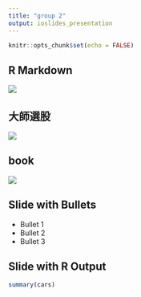 ```yaml
---
title: "group 2"
output: ioslides_presentation
---
```


```r
knitr::opts_chunk$set(echo = FALSE)
```

## R Markdown

![](https://seanlee128.github.io/stock-filter/intro.png)

## 大師選股

![](https://seanlee128.github.io/stock-filter/master.png)

## book

![](https://seanlee128.github.io/stock-filter/book.png)

## Slide with Bullets

- Bullet 1
- Bullet 2
- Bullet 3

## Slide with R Output

```r
summary(cars)
```


